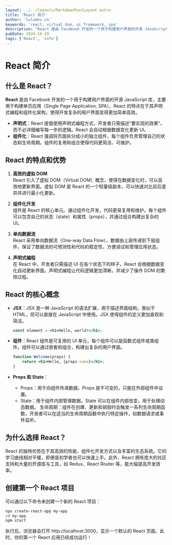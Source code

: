```yaml
---
layout: ../../layouts/MarkdownPostLayout.astro
title: 'React 简介'
author: 'luludev.cn'
keywords: 'react, virtual dom, ui framework, spa'
description: "React 是由 Facebook 开发的一个用于构建用户界面的开源 JavaScript 库，主要用于构建单页应用（Single Page Application, SPA）"
pubDate: 2024-10-29
tags: ['React', 'info']
---
```


# React 简介

## 什么是 React？

**React** 是由 Facebook 开发的一个用于构建用户界面的开源 JavaScript 库，主要用于构建单页应用（Single Page Application, SPA）。React 的特点在于其声明式编程和组件化架构，使得开发复杂的用户界面变得更加简单高效。

- **声明式**：React 提倡使用声明式编程方式，开发者只需描述“要实现的效果”，而不必详细编写每一步的逻辑。React 会自动根据数据变化更新 UI。
- **组件化**：React 强调将页面拆分成小的独立组件，每个组件负责管理自己的状态和生命周期。组件的复用和组合使得代码更简洁、可维护。

## React 的特点和优势

1. **高效的虚拟 DOM**  
   React 引入了虚拟 DOM（Virtual DOM）概念，使得在数据变化时，可以高效地更新界面。虚拟 DOM 是 React 的一个轻量级副本，可以快速对比前后差异并进行最小化更新。

2. **组件化开发**  
   组件是 React 的核心单元。通过组件化开发，代码更易复用和维护。每个组件可以包含自己的状态（state）和属性（props），并通过组合构建出复杂的 UI。

3. **单向数据流**  
   React 采用单向数据流（One-way Data Flow），数据由上层传递到下层组件，保证了数据流的可预测性和代码的稳定性，方便调试和管理应用状态。

4. **声明式编程**  
   在 React 中，开发者只需描述 UI 在各个状态下的样子，React 会根据数据变化自动更新界面。声明式编程让代码逻辑更加清晰，并减少了操作 DOM 的繁琐过程。

## React 的核心概念

- **JSX**：JSX 是一种 JavaScript 的语法扩展，用于描述界面结构，类似于 HTML，但可以直接在 JavaScript 中使用。JSX 使得组件的定义更加直观和简洁。
  
  ```jsx
  const element = <h1>Hello, world!</h1>;
  ```

- **组件**：React 组件是可复用的 UI 单元，每个组件可以是函数式组件或类组件。组件可以通过嵌套和组合，构建出复杂的用户界面。

    ```jsx
    function Welcome(props) {
        return <h1>Hello, {props.name}</h1>;
    }
    ```
- **Props 和 State**：

    - Props：用于向组件传递数据。Props 是不可变的，只能在外部组件中设置。
    - State：用于组件内部管理数据。State 可以在组件内部改变，用于处理动态数据。
    生命周期：组件在创建、更新和销毁时会触发一系列生命周期函数，开发者可以在适当的生命周期函数中执行特定操作，如数据请求或事件监听。

## 为什么选择 React？
React 的独特优势在于其高效的性能、组件化开发方式以及丰富的生态系统。它的学习曲线相对平缓，即便是初学者也可以快速上手。此外，React 拥有庞大的社区支持和大量的开源库与工具，如 Redux、React Router 等，能大幅提高开发效率。

## 创建第一个 React 项目
可以通过以下命令来创建一个新的 React 项目：

```bash
npx create-react-app my-app
cd my-app
npm start
```
执行后，浏览器会打开 http://localhost:3000，显示一个默认的 React 页面。此时，你的第一个 React 应用已经成功运行！
